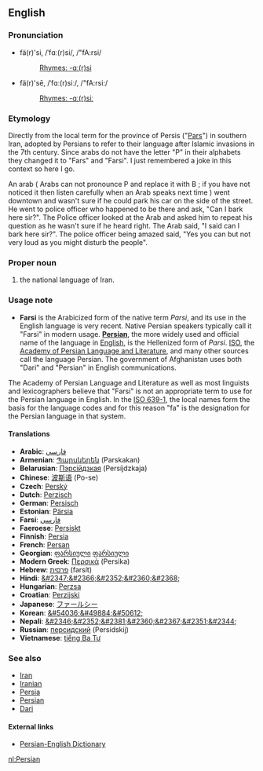 ==English==
===Pronunciation===
*fä(r)'si, /ˈfɑː(r)si/, /"fA:rsi/
*:[[Rhymes:English:-ɑː(r)si|Rhymes: -ɑː(r)si]]
*fä(r)'sē, /ˈfɑː(r)siː/, /"fA:rsi:/
*:[[Rhymes:English:-ɑː(r)siː|Rhymes: -ɑː(r)siː]]

===Etymology===
Directly from the local term for the province of Persis ("[[Pars]]") in southern Iran, adopted by Persians to refer to their language after Islamic invasions in the 7th century. Since arabs do not have the letter "P" in their alphabets they changed it to "Fars" and "Farsi". I just remembered a joke in this context so here I go.

An arab ( Arabs can not pronounce P and replace it with B ; if you have not noticed it then listen carefully when an Arab speaks next time ) went downtown and wasn't sure if he could park his car on the side of the street. He went to police officer who happened to be there and ask, "Can I bark here sir?". The Police officer looked at the Arab and asked him to repeat his question as he wasn't sure if he heard right. The Arab said, "I said can I bark here sir?". The police officer being amazed said, "Yes you can but not very loud as you might disturb the people".

===Proper noun===
#the national language of Iran.

===Usage note===
*'''Farsi''' is the Arabicized form of the native term ''Parsi'', and its use in the English language is very recent. Native Persian speakers typically call it "Farsi" in modern usage. '''[[Persian]]''', the more widely used and official name of the language in [[English language|English]], is the Hellenized form of ''Parsi''. [[ISO]], the [[w:Academy of Persian Language and Literature|Academy of Persian Language and Literature]], and many other sources call the language Persian. The government of Afghanistan uses both "Dari" and "Persian" in English communications.

The Academy of Persian Language and Literature as well as most linguists and lexicographers believe that "Farsi" is not an appropriate term to use for the Persian language in English. In the [[w:ISO 639-1|ISO 639-1]], the local names form the basis for the language codes and for this reason "fa" is the designation for the Persian language in that system.

====Translations====
*'''Arabic''': [[فارسي]]
*'''Armenian''': [[Պարսկերեն]] (Parskakan)
*'''Belarusian''': [[Пэрсійдзкая]] (Persíjdzkaja)
*'''Chinese''': [[波斯语]] (Po-se)
*'''Czech''': [[Perský]]
*'''Dutch''': [[Perzisch]]
*'''German''': [[Persisch]]
*'''Estonian''': [[Pärsia]]
*'''Farsi''': [[فارسی]]
*'''Faeroese''': [[Persiskt]]
*'''Finnish''': [[Persia]]
*'''French''': [[Persan]]
*'''Georgian''': [[ფარსიული]] [[ფარსიული]]
*'''Modern Greek''': [[Περσικά]] (Persika)
*'''Hebrew''': [[פרסית]] (farsít)
*'''Hindi''': [[&#2347;&#2366;&#2352;&#2360;&#2368;]]
*'''Hungarian''': [[Perzsa]]
*'''Croatian''': [[Perzijski]]
*'''Japanese''': [[ファールシー]]
*'''Korean''': [[&#54036;&#49884;&#50612;]]
*'''Nepali''': [[&#2346;&#2352;&#2381;&#2360;&#2367;&#2351;&#2344; ]]
*'''Russian''': [[персидский]] (Persidskij)
*'''Vietnamese''': [[tiếng Ba Tư]]

===See also===
*[[Iran]]
*[[Iranian]]
*[[Persia]]
*[[Persian]]
*[[Dari]]

==== External links====
*[http://www.farsidic.com Persian-English Dictionary]

[[nl:Persian]]